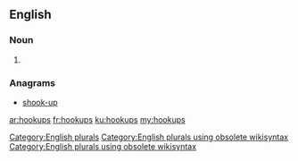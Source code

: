 ==English==

===Noun===
{{head|en}}

# {{plural of|hookup}}

===Anagrams===
* [[shook-up#English|shook-up]]

[[Category:English plurals]][[Category:English plurals using obsolete wikisyntax]][[Category:English plurals using obsolete wikisyntax]]

[[ar:hookups]]
[[fr:hookups]]
[[ku:hookups]]
[[my:hookups]]